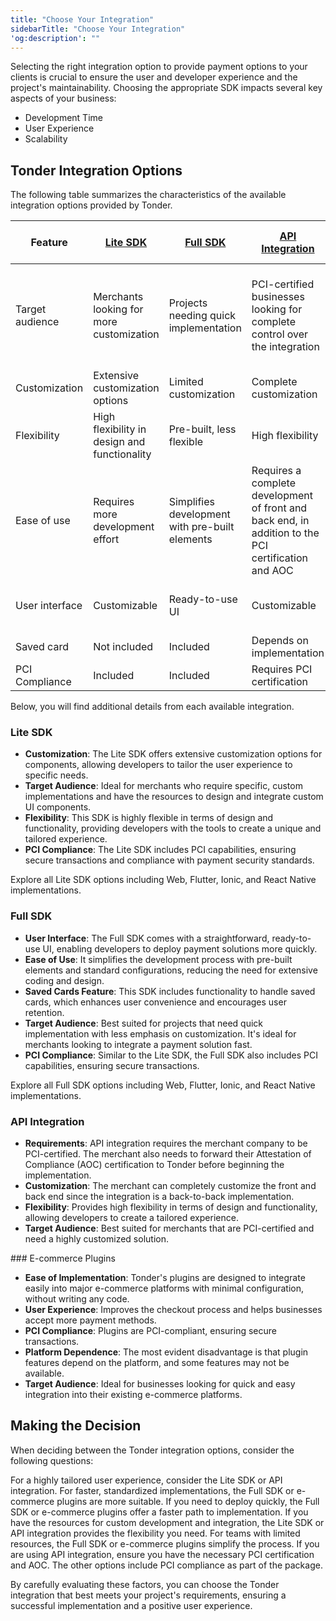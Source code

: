 ```yaml
---
title: "Choose Your Integration"
sidebarTitle: "Choose Your Integration"
'og:description': ""
---
```


Selecting the right integration option to provide payment options to your clients is crucial to ensure the user and developer experience and the project's maintainability. Choosing the appropriate SDK impacts several key aspects of your business:

- Development Time
- User Experience
- Scalability

## Tonder Integration Options

The following table summarizes the characteristics of the available integration options provided by Tonder.

| Feature| [Lite SDK](#lite-sdk)| [Full SDK](#full-sdk)| [API Integration](#api-integration)| [E-commerce Plugins](#e-commerce-plugins)|
|------------------------|----------------------------------------------|--------------------------------------|----------------------------------------|----------------------------------------|
| Target audience    | Merchants looking for more customization   | Projects needing quick implementation| PCI-certified businesses looking for complete control over the integration | Businesses using e-commerce platforms looking to offer more payment options |
| Customization      | Extensive customization options             | Limited customization                | Complete customization                | Limited to platform|
| Flexibility        | High flexibility in design and functionality | Pre-built, less flexible             | High flexibility                       | Depends on the e-commerce platform                    |
| Ease of use        | Requires more development effort            | Simplifies development with pre-built elements | Requires a complete development of front and back end, in addition to the PCI certification and AOC    | Simple to integrate with minimal configuration |
| User interface     | Customizable                                 | Ready-to-use UI                      | Customizable                            | Depends on the e-commerce platform           |
| Saved card | Not included                                | Included                             | Depends on implementation               | Depends on platform                    |
| PCI Compliance     | Included                                     | Included                             | Requires PCI certification              | Included                               |

Below, you will find additional details from each available integration.

### Lite SDK

- **Customization**: The Lite SDK offers extensive customization options for components, allowing developers to tailor the user experience to specific needs.
- **Target Audience**: Ideal for merchants who require specific, custom implementations and have the resources to design and integrate custom UI components.
- **Flexibility**: This SDK is highly flexible in terms of design and functionality, providing developers with the tools to create a unique and tailored experience.
- **PCI Compliance**: The Lite SDK includes PCI capabilities, ensuring secure transactions and compliance with payment security standards.

<Card title="Lite SDK Overview" icon="code" href="/integration/sdks/lite-sdk-overview">
  Explore all Lite SDK options including Web, Flutter, Ionic, and React Native implementations.
</Card>

### Full SDK

- **User Interface**: The Full SDK comes with a straightforward, ready-to-use UI, enabling developers to deploy payment solutions more quickly.
- **Ease of Use**: It simplifies the development process with pre-built elements and standard configurations, reducing the need for extensive coding and design.
- **Saved Cards Feature**: This SDK includes functionality to handle saved cards, which enhances user convenience and encourages user retention.
- **Target Audience**: Best suited for projects that need quick implementation with less emphasis on customization. It's ideal for merchants looking to integrate a payment solution fast.
- **PCI Compliance**: Similar to the Lite SDK, the Full SDK also includes PCI capabilities, ensuring secure transactions.

<Card title="Full SDK Overview" icon="window" href="/integration/sdks/full-sdk-overview">
  Explore all Full SDK options including Web, Flutter, Ionic, and React Native implementations.
</Card>

### API Integration

- **Requirements**: API integration requires the merchant company to be PCI-certified. The merchant also needs to forward their Attestation of Compliance (AOC) certification to Tonder before beginning the implementation.
- **Customization**: The merchant can completely customize the front and back end since the integration is a back-to-back implementation.
- **Flexibility**: Provides high flexibility in terms of design and functionality, allowing developers to create a tailored experience.
- **Target Audience**: Best suited for merchants that are PCI-certified and need a highly customized solution.

<CardGroup cols={3}>
<Card title="API Reference" iconType="solid" icon="square-terminal" href="/reference/overview"/>
</CardGroup>
### E-commerce Plugins

- **Ease of Implementation**: Tonder's plugins are designed to integrate easily into major e-commerce platforms with minimal configuration, without writing any code.
- **User Experience**: Improves the checkout process and helps businesses accept more payment methods.
- **PCI Compliance**: Plugins are PCI-compliant, ensuring secure transactions.
- **Platform Dependence**: The most evident disadvantage is that plugin features depend on the platform, and some features may not be available.
- **Target Audience**: Ideal for businesses looking for quick and easy integration into their existing e-commerce platforms.

<CardGroup cols={3}>
  <Card title="Magento" icon="magento" href="/integration/plugins/magento"/>
  <Card title="WooCommerce" icon="cash-register" href="/integration/plugins/woo-commerce"/>
</CardGroup>

## Making the Decision

When deciding between the Tonder integration options, consider the following questions:


<AccordionGroup>
  <Accordion title="How much customization do you need?">
    For a highly tailored user experience, consider the Lite SDK or API integration. For faster, standardized implementations, the Full SDK or e-commerce plugins are more suitable.
  </Accordion>

  <Accordion title="What is your timeline?">
    If you need to deploy quickly, the Full SDK or e-commerce plugins offer a faster path to implementation.
  </Accordion> 

  <Accordion title="What resources are available?">
    If you have the resources for custom development and integration, the Lite SDK or API integration provides the flexibility you need. For teams with limited resources, the Full SDK or e-commerce plugins simplify the process.
  </Accordion> 

  <Accordion title="What are your security requirements?">
    If you are using API integration, ensure you have the necessary PCI certification and AOC. The other options include PCI compliance as part of the package.
  </Accordion> 
</AccordionGroup>

By carefully evaluating these factors, you can choose the Tonder integration that best meets your project's requirements, ensuring a successful implementation and a positive user experience.